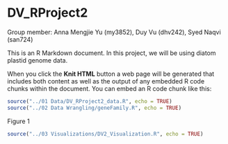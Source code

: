 DV_RProject2
========================================================
Group member: Anna Mengjie Yu (my3852),  Duy Vu (dhv242),  Syed Naqvi (san724)

This is an R Markdown document. In this project, we will be using diatom plastid genome data.

When you click the **Knit HTML** button a web page will be generated that includes both content as well as the output of any embedded R code chunks within the document. You can embed an R code chunk like this:

```r
source("../01 Data/DV_RProject2_data.R", echo = TRUE)
source("../02 Data Wrangling/geneFamily.R", echo = TRUE)
```

Figure 1
```r
source("../03 Visualizations/DV2_Visualization.R", echo = TRUE)
```


